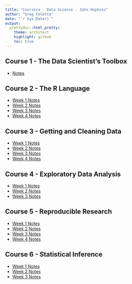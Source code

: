 ```yaml
---
title: "Coursera - Data Science - John Hopkins"
author: "Greg Foletta"
date: "`r Sys.Date()`"
output:
  prettydoc::html_pretty:
    theme: architect
    highlight: github
    toc: true
---
```


## Course 1 - The Data Scientist's Toolbox

* [Notes](C1_Data_Scientist_Toolbox/notes.html)

## Course 2 - The R Language

* [Week 1 Notes](C2_R_Programming/w1_notes.html)
* [Week 2 Notes](C2_R_Programming/w2_notes.html)
* [Week 3 Notes](C2_R_Programming/w3_notes.html)
* [Week 4 Notes](C2_R_Programming/w4_notes.html)

## Course 3 - Getting and Cleaning Data

* [Week 1 Notes](C3_Getting_and_Cleaning_Data/w1_notes.html)
* [Week 2 Notes](C3_Getting_and_Cleaning_Data/w2_notes.html)
* [Week 3 Notes](C3_Getting_and_Cleaning_Data/w3_notes.html)
* [Week 4 Notes](C3_Getting_and_Cleaning_Data/w4_notes.html)

## Course 4 - Exploratory Data Analysis

* [Week 1 Notes](C4_Exploratory_Data_Analysis/w1_notes.html)
* [Week 2 Notes](C4_Exploratory_Data_Analysis/w2_notes.html)
* [Week 3 Notes](C4_Exploratory_Data_Analysis/w3_notes.html)

## Course 5 - Reproducible Research

* [Week 1 Notes](C5_Reproducible_Research/w1_notes.html)
* [Week 2 Notes](C5_Reproducible_Research/w2_notes.html)
* [Week 3 Notes](C5_Reproducible_Research/w3_notes.html)
* [Week 4 Notes](C5_Reproducible_Research/w4_notes.html)

## Course 6 - Statistical Inference

* [Week 1 Notes](C6_Statistical_Inference/w1_notes.html)
* [Week 2 Notes](C6_Statistical_Inference/w2_notes.html)
* [Week 3 Notes](C6_Statistical_Inference/w3_notes.html)
